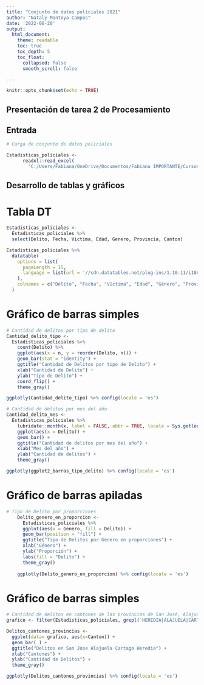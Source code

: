 ---
title: "Conjunto de datos policiales 2021"
author: "Nataly Montoya Campos"
date: '2022-06-20'
output:
  html_document:
    theme: readable    
    toc: true
    toc_depth: 5
    toc_float:
      collapsed: false
      smooth_scroll: false

---

```{r setup, include=FALSE}
knitr::opts_chunk$set(echo = TRUE)
```

## Presentación de tarea 2 de Procesamiento

## Entrada

```{r, message = FALSE}
# Carga de conjunto de datos policiales

Estadisticas_policiales <-
	  readxl::read_excel(
	    "C:/Users/Fabiana/OneDrive/Documentos/Fabiana IMPORTANTE/Cursos Universidad/Procesamiento de datos Geo I/Tarea 2/Estadisticas_policiales.xls")

```

## Desarrollo de tablas y gráficos
# Tabla DT
```{r}
Estadisticas_policiales <-
  Estadisticas_policiales %>%
  select(Delito, Fecha, Victima, Edad, Genero, Provincia, Canton)

Estadisticas_policiales %>%
  datatable(
    options = list(
      pageLength = 15,
      language = list(url = '//cdn.datatables.net/plug-ins/1.10.11/i18n/Spanish.json')
    ),
    colnames = c("Delito", "Fecha", "Víctima", "Edad", "Género", "Provincia", "Cantón")
  )

```

# Gráfico de barras simples
```{r}
# Cantidad de delitos por tipo de delito
Cantidad_delito_tipo <-
  Estadisticas_policiales %>%
    count(Delito) %>%
    ggplot(aes(x = n, y = reorder(Delito, n))) +
    geom_bar(stat = "identity") +
    ggtitle("Cantidad de Delitos por tipo de Delito") +
    xlab("Cantidad de Delito") +
    ylab("Tipo de Delito") +
    coord_flip() +
    theme_gray()

ggplotly(Cantidad_delito_tipo) %>% config(locale = 'es')
```

```{r}
# Cantidad de delitos por mes del año
Cantidad_delito_mes <-
  Estadisticas_policiales %>%
    lubridate::month(x, label = FALSE, abbr = TRUE, locale = Sys.getlocale("LC_TIME")) +
    ggplot(aes(x = Delito)) +
    geom_bar() +
    ggtitle("Cantidad de delitos por mes del año") +
    xlab("Mes del año") +
    ylab("Cantidad de delitos") +
    theme_gray()

ggplotly(ggplot2_barras_tipo_delito) %>% config(locale = 'es')

```

# Gráfico de barras apiladas 
```{r}
# Tipo de Delito por proporciones 
	Delito_genero_en_proporcion <-
	  Estadisticas_policiales %>%
	  ggplot(aes(x = Genero, fill = Delito)) +
	  geom_bar(position = "fill") +
	  ggtitle("Tipo de Delitos por Género en proporciones") +
	  xlab("Género") +
	  ylab("Proporción") +
	  labs(fill = "Delito") +
	  theme_gray()
	
	ggplotly(Delito_genero_en_proporcion) %>% config(locale = 'es')

```

# Gráfico de barras simples
```{r}
# Cantidad de delitos en cantones de las provincias de San José, Alajuela, Cartago y Heredia
grafico <- filter(Estadisticas_policiales, grepl('HEREDIA|ALAJUELA|CARTAGO|SAN JOSE', Canton))

Delitos_cantones_provincias <-
  ggplot(data= grafico, aes(x=Canton)) +
  geom_bar( ) +
  ggtitle("Delitos en San Jose Alajuela Cartago Heredia") +
  xlab("Cantones") +
  ylab("Cantidad de Delitos") +
  theme_gray()

ggplotly(Delitos_cantones_provincias) %>% config(locale = 'es')


```




